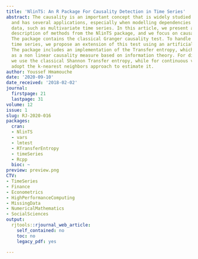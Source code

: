 ```yaml
---
title: 'NlinTS: An R Package For Causality Detection in Time Series'
abstract: The causality is an important concept that is widely studied in the literature,
  and has several applications, especially when modelling dependencies within complex
  data, such as multivariate time series. In this article, we present a theoretical
  description of methods from the NlinTS package, and we focus on causality measures.
  The package contains the classical Granger causality test. To handle non-linear
  time series, we propose an extension of this test using an artificial neural network.
  The package includes an implementation of the Transfer entropy, which is also considered
  as a non linear causality measure based on information theory. For discrete variables,
  we use the classical Shannon Transfer entropy, while for continuous variables, we
  adopt the k-nearest neighbors approach to estimate it.
author: Youssef Hmamouche
date: '2020-09-10'
date_received: '2018-02-02'
journal:
  firstpage: 21
  lastpage: 31
volume: 12
issue: 1
slug: RJ-2020-016
packages:
  cran:
  - NlinTS
  - vars
  - lmtest
  - RTransferEntropy
  - timeSeries
  - Rcpp
  bioc: ~
preview: preview.png
CTV:
- TimeSeries
- Finance
- Econometrics
- HighPerformanceComputing
- MissingData
- NumericalMathematics
- SocialSciences
output:
  rjtools::rjournal_web_article:
    self_contained: no
    toc: no
    legacy_pdf: yes

---
```

